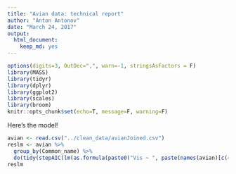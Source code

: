 ---
title: "Avian data: technical report"
author: "Anton Antonov"
date: "March 24, 2017"
output: 
  html_document: 
    keep_md: yes
---

```{r setup, include=FALSE, message=FALSE}
options(digits=3, OutDec=",", warn=-1, stringsAsFactors = F)
library(MASS)
library(tidyr)
library(dplyr)
library(ggplot2)
library(scales)
library(broom)
knitr::opts_chunk$set(echo=T, message=F, warning=F)
```

Here's the model!

``` {r}
avian <- read.csv("../clean_data/avianJoined.csv")
reslm <- avian %>%
  group_by(Common_name) %>%
  do(tidy(stepAIC(lm(as.formula(paste0("Vis ~ ", paste(names(avian)[c(4:17)], collapse = " + "))), data=.), trace = F)))
reslm
```
